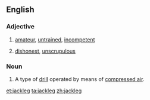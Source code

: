 ==English==

===Adjective===
{{en-adj}}

#{{US}} [[amateur]], [[untrained]], [[incompetent]]
#{{US}} [[dishonest]], [[unscrupulous]]

===Noun===
{{en-noun}}

# A type of [[drill]] operated by means of [[compressed air]].

[[et:jackleg]]
[[ta:jackleg]]
[[zh:jackleg]]